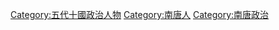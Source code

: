 [[Category:五代十國政治人物|Category:五代十國政治人物]]
[[Category:南唐人|Category:南唐人]]
[[Category:南唐政治|Category:南唐政治]]